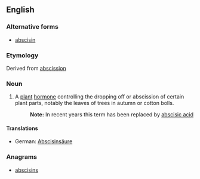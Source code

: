 ==English==

===Alternative forms===
*[[abscisin]]

===Etymology===
Derived from [[abscission]]

===Noun===
{{wikipedia}}
{{en-noun}}

# A [[plant]] [[hormone]] controlling the dropping off or abscission of certain plant parts, notably the leaves of trees in autumn or cotton bolls.
#: '''Note:''' In recent years this term has been replaced by [[abscisic acid]]

====Translations====
{{trans-top|plant hormone}}
* German: [[Abscisinsäure]] {{f}}
{{trans-mid}}
{{trans-bottom}}

===Anagrams===
* [[abscisins#English|abscisins]]